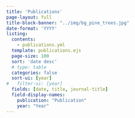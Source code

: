 ```yaml
---
title: 'Publications'
page-layout: full
title-block-banner: "../img/bg_pine_trees.jpg"
date-format: 'YYYY'
listing:
  contents:
    - publications.yml
  template: publications.ejs
  page-size: 100
  sort: 'date desc'
  # type: table
  categories: false
  sort-ui: [year]
#   filter-ui: [year]
  fields: [date, title, journal-title]
  field-display-names:
    publication: "Publication"
    year: "Year"
---
```

